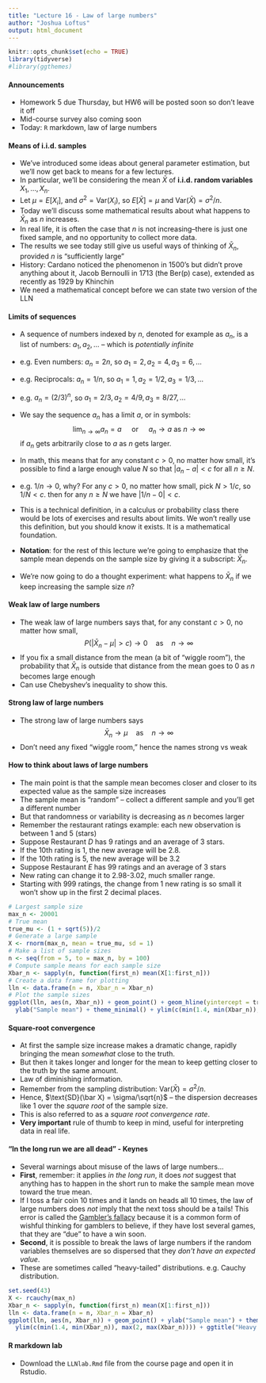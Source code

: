 ```yaml
---
title: "Lecture 16 - Law of large numbers"
author: "Joshua Loftus"
output: html_document
---
```


```r
knitr::opts_chunk$set(echo = TRUE)
library(tidyverse)
#library(ggthemes)
```

#### Announcements

- Homework 5 due Thursday, but HW6 will be posted soon so don't leave it off
- Mid-course survey also coming soon
- Today: `R` markdown, law of large numbers

#### Means of i.i.d. samples

- We've introduced some ideas about general parameter estimation, but we'll now get back to means for a few lectures.
- In particular, we'll be considering the mean $\bar X$ of **i.i.d. random variables** $X_1, \ldots, X_n$.
- Let $\mu = E[X_i]$, and $\sigma^2 = \text{Var}(X_i)$, so $E[\bar X] = \mu$ and $\text{Var}(\bar X) = \sigma^2/n$.
- Today we'll discuss some mathematical results about what happens to $\bar X_n$ as $n$ increases.
- In real life, it is often the case that $n$ is not increasing--there is just one fixed sample, and no opportunity to collect more data.
- The results we see today still give us useful ways of thinking of $\bar X_n$, provided $n$ is "sufficiently large"
- History: Cardano noticed the phenomenon in 1500's but didn't prove anything about it, Jacob Bernoulli in 1713 (the Ber(p) case), extended as recently as 1929 by Khinchin
- We need a mathematical concept before we can state two version of the LLN

#### Limits of sequences

- A sequence of numbers indexed by $n$, denoted for example as $a_n$, is a list of numbers: $a_1, a_2, \ldots$ -- which is *potentially infinite*
- e.g. Even numbers: $a_n = 2n$, so $a_1 = 2, a_2 = 4, a_3 = 6, \ldots$
- e.g. Reciprocals: $a_n = 1/n$, so $a_1 = 1, a_2 = 1/2, a_3 = 1/3, \ldots$
- e.g. $a_n = (2/3)^n$, so $a_1 = 2/3, a_2 = 4/9, a_3 = 8/27, \ldots$

- We say the sequence $a_n$ has a limit $a$, or in symbols:
$$
\lim_{n \to \infty} a_n = a \quad \text{ or } \quad a_n \to a \text{ as } n \to \infty
$$
if $a_n$ gets arbitrarily close to $a$ as $n$ gets larger.
- In math, this means that for any constant $c > 0$, no matter how small, it's possible to find a large enough value $N$ so that $|a_n - a| < c$ for all $n \geq N$.
- e.g. $1/n \to 0$, why? For any $c > 0$, no matter how small, pick $N > 1/c$, so $1/N < c$. then for any $n \geq N$ we have $|1/n - 0| < c$.
- This is a technical definition, in a calculus or probability class there would be lots of exercises and results about limits. We won't really use this definition, but you should know it exists. It is a mathematical foundation.

- **Notation**: for the rest of this lecture we're going to emphasize that the sample mean depends on the sample size by giving it a subscript: $\bar X_n$.
- We're now going to do a thought experiment: what happens to $\bar X_n$ if we keep increasing the sample size $n$?

#### Weak law of large numbers

- The weak law of large numbers says that, for any constant $c > 0$, no matter how small,
$$
P(|\bar X_n - \mu| > c) \to 0 \quad \text{as} \quad n \to \infty
$$
- If you fix a small distance from the mean (a bit of "wiggle room"), the probability that $\bar X_n$ is outside that distance from the mean goes to 0 as $n$ becomes large enough
- Can use Chebyshev's inequality to show this.

#### Strong law of large numbers

- The strong law of large numbers says
$$
\bar X_n \to \mu \quad \text{as} \quad n \to \infty
$$
- Don't need any fixed "wiggle room," hence the names strong vs weak

#### How to think about laws of large numbers

- The main point is that the sample mean becomes closer and closer to its expected value as the sample size increases
- The sample mean is "random" -- collect a different sample and you'll get a different number
- But that randomness or variability is decreasing as $n$ becomes larger
- Remember the restaurant ratings example: each new observation is between 1 and 5 (stars)
- Suppose Restaurant $D$ has 9 ratings and an average of 3 stars.
- If the 10th rating is 1, the new average will be 2.8.
- If the 10th rating is 5, the new average will be 3.2
- Suppose Restaurant $E$ has 99 ratings and an average of 3 stars
- New rating can change it to 2.98-3.02, much smaller range.
- Starting with 999 ratings, the change from 1 new rating is so small it won't show up in the first 2 decimal places.

```r
# Largest sample size
max_n <- 20001
# True mean
true_mu <- (1 + sqrt(5))/2
# Generate a large sample
X <- rnorm(max_n, mean = true_mu, sd = 1) 
# Make a list of sample sizes
n <- seq(from = 5, to = max_n, by = 100)
# Compute sample means for each sample size
Xbar_n <- sapply(n, function(first_n) mean(X[1:first_n]))
# Create a data frame for plotting
lln <- data.frame(n = n, Xbar_n = Xbar_n)
# Plot the sample sizes
ggplot(lln, aes(n, Xbar_n)) + geom_point() + geom_hline(yintercept = true_mu) +
  ylab("Sample mean") + theme_minimal() + ylim(c(min(1.4, min(Xbar_n)), max(2, max(Xbar_n))))
```

#### Square-root convergence

- At first the sample size increase makes a dramatic change, rapidly bringing the mean *somewhat* close to the truth.
- But then it takes longer and longer for the mean to keep getting closer to the truth by the same amount.
- Law of diminishing information.
- Remember from the sampling distribution: $\text{Var}(\bar X) = \sigma^2/n$.
- Hence, $\text{SD}(\bar X) = \sigma/\sqrt{n}$ -- the dispersion decreases like 1 over the *square root* of the sample size.
- This is also referred to as a *square root convergence rate*.
- **Very important** rule of thumb to keep in mind, useful for interpreting data in real life.

#### "In the long run we are all dead" - Keynes

- Several warnings about misuse of the laws of large numbers...
- **First**, remember: it applies *in the long run*, it does *not* suggest that anything has to happen in the short run to make the sample mean move toward the true mean.
- If I toss a fair coin 10 times and it lands on heads all 10 times, the law of large numbers does *not* imply that the next toss should be a tails! This error is called the [Gambler's fallacy](https://en.wikipedia.org/wiki/Gambler%27s_fallacy) because it is a common form of wishful thinking for gamblers to believe, if they have lost several games, that they are "due" to have a win soon.
- **Second**, it is possible to break the laws of large numbers if the random variables themselves are so dispersed that they *don't have an expected value*.
- These are sometimes called "heavy-tailed" distributions. e.g. Cauchy distribution.

```r
set.seed(43)
X <- rcauchy(max_n) 
Xbar_n <- sapply(n, function(first_n) mean(X[1:first_n]))
lln <- data.frame(n = n, Xbar_n = Xbar_n)
ggplot(lln, aes(n, Xbar_n)) + geom_point() + ylab("Sample mean") + theme_minimal() +
  ylim(c(min(1.4, min(Xbar_n)), max(2, max(Xbar_n)))) + ggtitle("Heavy tails break the LLN")
```

#### R markdown lab

- Download the `LLNlab.Rmd` file from the course page and open it in Rstudio.